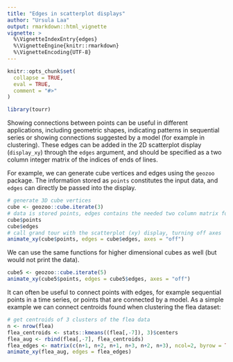 ```yaml
---
title: "Edges in scatterplot displays"
author: "Ursula Laa"
output: rmarkdown::html_vignette
vignette: >
  %\VignetteIndexEntry{edges}
  %\VignetteEngine{knitr::rmarkdown}
  %\VignetteEncoding{UTF-8}
---
```


```r
knitr::opts_chunk$set(
  collapse = TRUE,
  eval = TRUE,
  comment = "#>"
)
```

```r
library(tourr)
```

Showing connections between points can be useful in different applications, including geometric shapes, indicating patterns in sequential series or showing connections suggested by a model (for example in clustering). These edges can be added in the 2D scatterplot display (`display_xy`) through the `edges` argument, and should be specified as a two column integer matrix of the indices of ends of lines.

For example, we can generate cube vertices and edges using the `geozoo` package. The information stored as `points` constitutes the input data, and `edges` can directly be passed into the display.

```r
# generate 3D cube vertices
cube <- geozoo::cube.iterate(3)
# data is stored points, edges contains the needed two column matrix for connecting points
cube$points
cube$edges
# call grand tour with the scatterplot (xy) display, turning off axes
animate_xy(cube$points, edges = cube$edges, axes = "off")
```

We can use the same functions for higher dimensional cubes as well (but would not print the data).

```r
cube5 <- geozoo::cube.iterate(5)
animate_xy(cube5$points, edges = cube5$edges, axes = "off")
```

It can often be useful to connect points with edges, for example sequential points in a time series, or points that are connected by a model. As a simple example we can connect centroids found when clustering the flea dataset:

```r
# get centroids of 3 clusters of the flea data
n <- nrow(flea)
flea_centroids <- stats::kmeans((flea[,-7]), 3)$centers
flea_aug <- rbind(flea[,-7], flea_centroids)
flea_edges <- matrix(c(n+1, n+2, n+1, n+3, n+2, n+3), ncol=2, byrow = TRUE)
animate_xy(flea_aug, edges = flea_edges)
```
